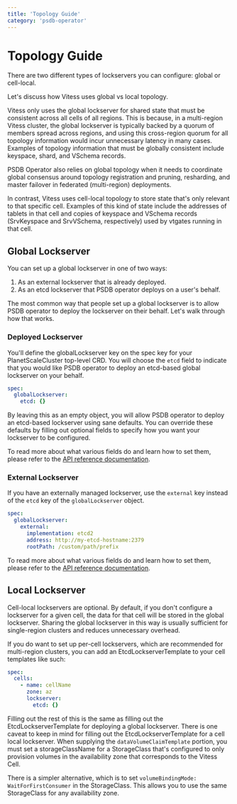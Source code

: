 ```yaml
---
title: 'Topology Guide'
category: 'psdb-operator'
---
```


# Topology Guide

There are two different types of lockservers you can configure: global or cell-local.

Let's discuss how Vitess uses global vs local topology.

Vitess only uses the global lockserver for shared state that must be consistent across all cells of all regions.
This is because, in a multi-region Vitess cluster, the global lockserver is typically backed by
a quorum of members spread across regions, and using this cross-region quorum for
all topology information would incur unnecessary latency in many cases.
Examples of topology information that must be globally consistent include keyspace, shard, and VSchema records.

PSDB Operator also relies on global topology when it needs to coordinate global consensus around topology registration and pruning, resharding, and master failover in federated (multi-region) deployments.

In contrast, Vitess uses cell-local topology to store state that's only relevant to that specific cell.
Examples of this kind of state include the addresses of tablets in that cell
and copies of keyspace and VSchema records (SrvKeyspace and SrvVSchema, respectively)
used by vtgates running in that cell.

## Global Lockserver

You can set up a global lockserver in one of two ways:

1. As an external lockserver that is already deployed.
2. As an etcd lockserver that PSDB operator deploys on a user's behalf.

The most common way that people set up a global lockserver is to allow PSDB operator to deploy the lockserver on their behalf. Let's walk through how that works.

### Deployed Lockserver

You'll define the globalLockserver key on the spec key for your PlanetScaleCluster top-level CRD. You will choose the `etcd` field to indicate that you would like PSDB operator to deploy an etcd-based global lockserver on your behalf.

```yaml
spec:
  globalLockserver:
    etcd: {}
```

By leaving this as an empty object, you will allow PSDB operator to deploy an etcd-based lockserver using sane defaults. You can override these defaults by filling out optional fields to specify how you want your lockserver to be configured.

To read more about what various fields do and learn how to set them, please refer to the [API reference documentation](/psdb-operator/api).

### External Lockserver

If you have an externally managed lockserver, use the `external` key instead of the `etcd` key of the `globalLockserver` object.

```yaml
spec:
  globalLockserver:
    external:
      implementation: etcd2
      address: http://my-etcd-hostname:2379
      rootPath: /custom/path/prefix
```

To read more about what various fields do and learn how to set them, please refer to the [API reference documentation](/psdb-operator/api).

## Local Lockserver

Cell-local lockservers are optional. By default, if you don't configure a lockserver for a given cell, the data for that cell
will be stored in the global lockserver. Sharing the global lockserver in this way is usually sufficient for single-region clusters
and reduces unnecessary overhead.

If you do want to set up per-cell lockservers, which are recommended for multi-region clusters, you can add an EtcdLockserverTemplate to your cell
templates like such:

```yaml
spec:
  cells:
    - name: cellName
      zone: az
      lockserver:
        etcd: {}
```

Filling out the rest of this is the same as filling out the
EtcdLockserverTemplate for deploying a global lockserver. There is one caveat to keep
in mind for filling out the EtcdLockserverTemplate for a cell local lockserver. When supplying the `dataVolumeClaimTemplate` portion, you must set a storageClassName for a StorageClass that's configured to only provision volumes in the availability zone that corresponds to the Vitess Cell.

There is a simpler alternative, which is to set `volumeBindingMode: WaitForFirstConsumer` in the StorageClass. This allows you to use the same
StorageClass for any availability zone.
